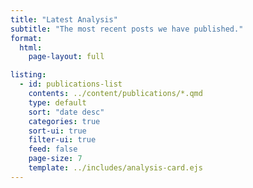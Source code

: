 ```yaml
---
title: "Latest Analysis"
subtitle: "The most recent posts we have published."
format:
  html:
    page-layout: full

listing:
  - id: publications-list
    contents: ../content/publications/*.qmd
    type: default
    sort: "date desc"
    categories: true
    sort-ui: true
    filter-ui: true
    feed: false
    page-size: 7
    template: ../includes/analysis-card.ejs
---
```

